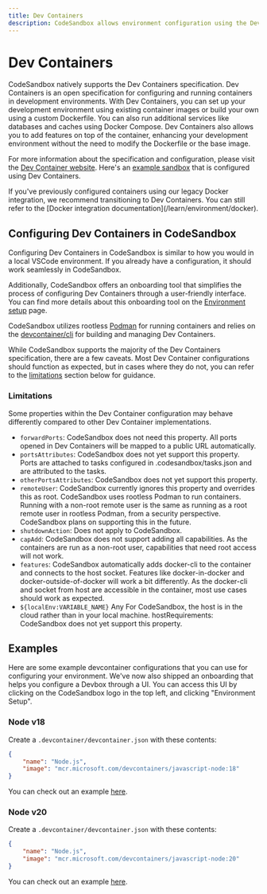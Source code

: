 ```yaml
---
title: Dev Containers
description: CodeSandbox allows environment configuration using the Dev Container spec.
---
```



# Dev Containers

CodeSandbox natively supports the Dev Containers specification. Dev Containers is an open specification for configuring and running containers in development environments. With Dev Containers, you can set up your development environment using existing container images or build your own using a custom Dockerfile. You can also run additional services like databases and caches using Docker Compose. Dev Containers also allows you to add features on top of the container, enhancing your development environment without the need to modify the Dockerfile or the base image.

For more information about the specification and configuration, please visit the [Dev Container website](https://containers.dev/). Here's an [example sandbox](https://codesandbox.io/p/sandbox/github/codesandbox/sandbox-templates/tree/main/docker) that is configured using Dev Containers.

<Callout emoji="⭑">
If you've previously configured containers using our legacy Docker integration, we recommend transitioning to Dev Containers. You can still refer to the [Docker integration documentation](/learn/environment/docker).
</Callout>

## Configuring Dev Containers in CodeSandbox

Configuring Dev Containers in CodeSandbox is similar to how you would in a local VSCode environment. If you already have a configuration, it should work seamlessly in CodeSandbox.

Additionally, CodeSandbox offers an onboarding tool that simplifies the process of configuring Dev Containers through a user-friendly interface. You can find more details about this onboarding tool on the [Environment setup](/learn/repositories/getting-started/environment-setup) page.

CodeSandbox utilizes rootless [Podman](https://podman.io/) for running containers and relies on the [devcontainer/cli](https://github.com/devcontainers/cli) for building and managing Dev Containers.

While CodeSandbox supports the majority of the Dev Containers specification, there are a few caveats. Most Dev Container configurations should function as expected, but in cases where they do not, you can refer to the [limitations](#limitations) section below for guidance.

### Limitations

Some properties within the Dev Container configuration may behave differently compared to other Dev Container implementations.

- `forwardPorts`: CodeSandbox does not need this property. All ports opened in Dev Containers will be mapped to a public URL automatically.
- `portsAttributes`: CodeSandbox does not yet support this property. Ports are attached to tasks configured in .codesandbox/tasks.json and are attributed to the tasks.
- `otherPortsAttributes`: CodeSandbox does not yet support this property.
- `remoteUser`: CodeSandbox currently ignores this property and overrides this as root. CodeSandbox uses rootless Podman to run containers. Running with a non-root remote user is the same as running as a root remote user in rootless Podman, from a security perspective. CodeSandbox plans on supporting this in the future.
- `shutdownAction`: Does not apply to CodeSandbox.
- `capAdd`: CodeSandbox does not support adding all capabilities. As the containers are run as a non-root user, capabilities that need root access will not work.
- `features`: CodeSandbox automatically adds docker-cli to the container and connects to the host socket. Features like docker-in-docker and docker-outside-of-docker will work a bit differently. As the docker-cli and socket from host are accessible in the container, most use cases should work as expected.
- `${localEnv:VARIABLE_NAME}` Any For CodeSandbox, the host is in the cloud rather than in your local machine.
  hostRequirements: CodeSandbox does not yet support this property.

## Examples

Here are some example devcontainer configurations that you can use for configuring your environment. We've now also shipped an onboarding that helps you configure a Devbox through a UI. You can access this UI by clicking on the CodeSandbox logo in the top left, and clicking "Environment Setup".

### Node v18

Create a `.devcontainer/devcontainer.json` with these contents:

```json
{
    "name": "Node.js",
    "image": "mcr.microsoft.com/devcontainers/javascript-node:18"
}
```

You can check out an example [here](https://codesandbox.io/p/sandbox/node-v18-example-nhfwvz).

### Node v20

Create a `.devcontainer/devcontainer.json` with these contents:

```json
{
    "name": "Node.js",
    "image": "mcr.microsoft.com/devcontainers/javascript-node:20"
}
```

You can check out an example [here](https://codesandbox.io/p/sandbox/node-v20-example-gv2kf5).
